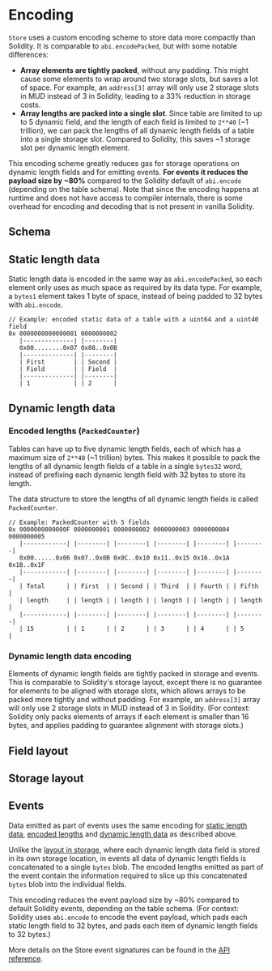 # Encoding

`Store` uses a custom encoding scheme to store data more compactly than Solidity.
It is comparable to `abi.encodePacked`, but with some notable differences:

- **Array elements are tightly packed**, without any padding.
  This might cause some elements to wrap around two storage slots, but saves a lot of space.
  For example, an `address[3]` array will only use 2 storage slots in MUD instead of 3 in Solidity,
  leading to a 33% reduction in storage costs.
- **Array lengths are packed into a single slot**.
  Since table are limited to up to 5 dynamic field, and the length of each field is limited to `2**40` (~1 trillion),
  we can pack the lengths of all dynamic length fields of a table into a single storage slot.
  Compared to Solidity, this saves ~1 storage slot per dynamic length element.

This encoding scheme greatly reduces gas for storage operations on dynamic length fields and for emitting events.
**For events it reduces the payload size by ~80%** compared to the Solidity default of `abi.encode` (depending on the table schema).
Note that since the encoding happens at runtime and does not have access to compiler internals, there is some overhead for encoding and decoding that is not present in vanilla Solidity.

## Schema

## Static length data

Static length data is encoded in the same way as `abi.encodePacked`, so each element only uses as much space as required by its data type.
For example, a `bytes1` element takes 1 byte of space, instead of being padded to 32 bytes with `abi.encode`.

```
// Example: encoded static data of a table with a uint64 and a uint40 field
0x 0000000000000001 0000000002
   |--------------| |--------|
   0x00........0x07 0x08..0x0B
   |--------------| |--------|
   | First        | | Second |
   | Field        | | Field  |
   |--------------| |--------|
   | 1            | | 2      |

```

## Dynamic length data

### Encoded lengths (`PackedCounter`)

Tables can have up to five dynamic length fields, each of which has a maximum size of `2**40` (~1 trillion) bytes.
This makes it possible to pack the lengths of all dynamic length fields of a table in a single `bytes32` word, instead of prefixing each dynamic length field with 32 bytes to store its length.

The data structure to store the lengths of all dynamic length fields is called `PackedCounter`.

```
// Example: PackedCounter with 5 fields
0x 0000000000000F 0000000001 0000000002 0000000003 0000000004 0000000005
   |------------| |--------| |--------| |--------| |--------| |--------|
   0x00......0x06 0x07..0x0B 0x0C..0x10 0x11..0x15 0x16..0x1A 0x1B..0x1F
   |------------| |--------| |--------| |--------| |--------| |--------|
   | Total      | | First  | | Second | | Third  | | Fourth | | Fifth  |
   | length     | | length | | length | | length | | length | | length |
   |------------| |--------| |--------| |--------| |--------| |--------|
   | 15         | | 1      | | 2      | | 3      | | 4      | | 5      |
```

### Dynamic length data encoding

Elements of dynamic length fields are tightly packed in storage and events.
This is comparable to Solidity's storage layout, except there is no guarantee for elements to be aligned with storage slots, which allows arrays to be packed more tightly and without padding.
For example, an `address[3]` array will only use 2 storage slots in MUD instead of 3 in Solidity.
(For context: Solidity only packs elements of arrays if each element is smaller than 16 bytes, and applies padding to guarantee alignment with storage slots.)

## Field layout

## Storage layout

## Events

Data emitted as part of events uses the same encoding for [static length data](#static-length-data), [encoded lengths](#encoded-lengths-packedcounter) and [dynamic length data](#dynamic-length-data-encoding) as described above.

Unlike the [layout in storage](#storage-layout), where each dynamic length data field is stored in its own storage location, in events all data of dynamic length fields is concatenated to a single `bytes` blob.
The encoded lengths emitted as part of the event contain the information required to slice up this concatenated `bytes` blob into the individual fields.

This encoding reduces the event payload size by ~80% compared to default Solidity events, depending on the table schema.
(For context: Solidity uses `abi.encode` to encode the event payload, which pads each static length field to 32 bytes, and pads each item of dynamic length fields to 32 bytes.)

More details on the Store event signatures can be found in the [API reference](/store/reference/store-core#events).
